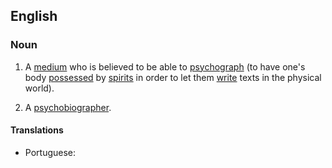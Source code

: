 ==English==

===Noun===
{{en-noun}}

# {{context|spiritualism|lang=en}} A [[medium]] who is believed to be able to [[psychograph]] (to have one's body [[possess]]ed by [[spirit]]s in order to let them [[write]] texts in the physical world).
# A [[psychobiographer]].

====Translations====
{{trans-top|medium able to psychograph}}
{{trans-mid}}
* Portuguese: {{t|pt|psicógrafo|m}}
{{trans-bottom}}